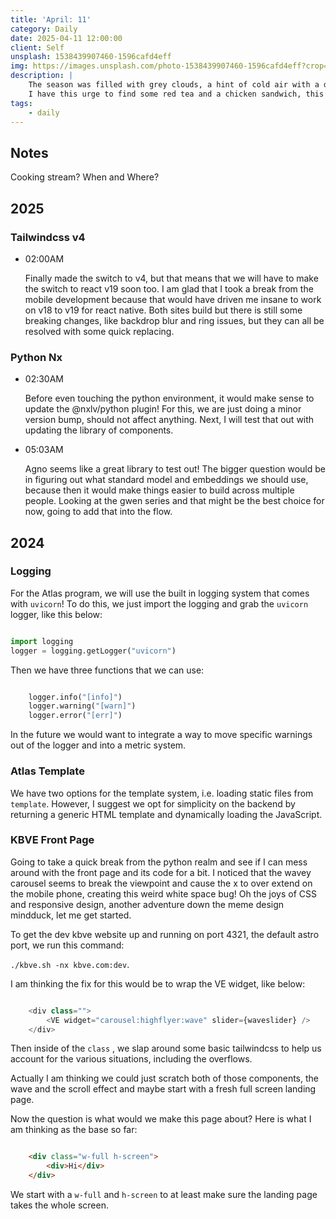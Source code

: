 ```yaml
---
title: 'April: 11'
category: Daily
date: 2025-04-11 12:00:00
client: Self
unsplash: 1538439907460-1596cafd4eff
img: https://images.unsplash.com/photo-1538439907460-1596cafd4eff?crop=entropy&cs=srgb&fm=jpg&ixid=MnwzNjM5Nzd8MHwxfHJhbmRvbXx8fHx8fHx8fDE2ODE3NDg2ODY&ixlib=rb-4.0.3&q=85
description: | 
    The season was filled with grey clouds, a hint of cold air with a dash of darkness.
    I have this urge to find some red tea and a chicken sandwich, this itch must be resolved.
tags:
    - daily
---
```



## Notes

Cooking stream? When and Where?

## 2025

### Tailwindcss v4

-   02:00AM

    Finally made the switch to v4, but that means that we will have to make the switch to react v19 soon too.
    I am glad that I took a break from the mobile development because that would have driven me insane to work on v18 to v19 for react native.
    Both sites build but there is still some breaking changes, like backdrop blur and ring issues, but they can all be resolved with some quick replacing.

### Python Nx

-   02:30AM

    Before even touching the python environment, it would make sense to update the @nxlv/python plugin!
    For this, we are just doing a minor version bump, should not affect anything.
    Next, I will test that out with updating the library of components.

-   05:03AM

    Agno seems like a great library to test out!
    The bigger question would be in figuring out what standard model and embeddings we should use, because then it would make things easier to build across multiple people.
    Looking at the gwen series and that might be the best choice for now, going to add that into the flow.

## 2024

### Logging

For the Atlas program, we will use the built in logging system that comes with `uvicorn`!
To do this, we just import the logging and grab the `uvicorn` logger, like this below:

```python

import logging
logger = logging.getLogger("uvicorn")

```

Then we have three functions that we can use:

```python

    logger.info("[info]")
    logger.warning("[warn]")
    logger.error("[err]")

```

In the future we would want to integrate a way to move specific warnings out of the logger and into a metric system.


### Atlas Template

We have two options for the template system, i.e. loading static files from `template`.
However, I suggest we opt for simplicity on the backend by returning a generic HTML template and dynamically loading the JavaScript.


### KBVE Front Page

Going to take a quick break from the python realm and see if I can mess around with the front page and its code for a bit.
I noticed that the wavey carousel seems to break the viewpoint and cause the x to over extend on the mobile phone, creating this weird white space bug!
Oh the joys of CSS and responsive design, another adventure down the meme design mindduck, let me get started.

To get the dev kbve website up and running on port 4321, the default astro port, we run this command:

`./kbve.sh -nx kbve.com:dev`.

I am thinking the fix for this would be to wrap the VE widget, like below:

```js

	<div class="">
		<VE widget="carousel:highflyer:wave" slider={waveslider} />
	</div>

```

Then inside of the `class` , we slap around some basic tailwindcss to help us account for the various situations, including the overflows.

Actually I am thinking we could just scratch both of those components, the wave and the scroll effect and maybe start with a fresh full screen landing page.

Now the question is what would we make this page about?
Here is what I am thinking as the base so far:

```html

	<div class="w-full h-screen">
		<div>Hi</div>
	</div>

```

We start with a `w-full` and `h-screen` to at least make sure the landing page takes the whole screen.


